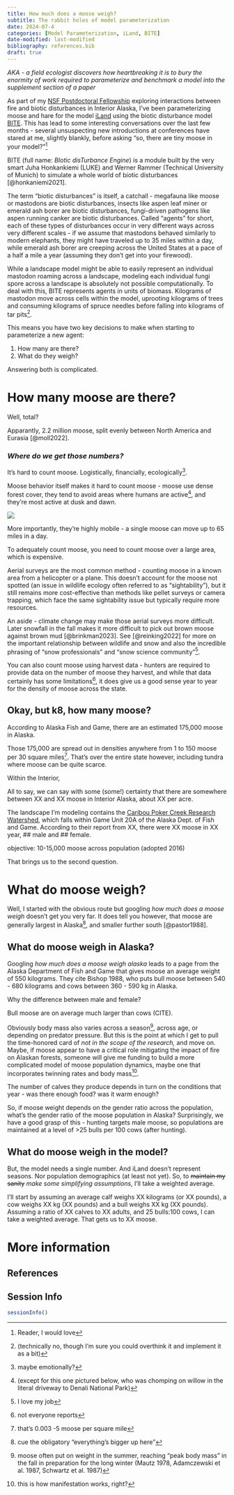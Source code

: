 ```yaml
---
title: How much does a moose weigh?
subtitle: The rabbit holes of model parameterization
date: 2024-07-4
categories: [Model Parameterization, iLand, BITE]
date-modified: last-modified
bibliography: references.bib
draft: true
---
```


*AKA - a field ecologist discovers how heartbreaking it is to bury the enormity of work required to parameterize and benchmark a model into the supplement section of a paper*

As part of my [NSF Postdoctoral Fellowship](https://www.nsf.gov/awardsearch/showAward?AWD_ID=2219248&HistoricalAwards=false) exploring interactions between fire and biotic disturbances in Interior Alaska, I've been parameterizing moose and hare for the model [iLand](https://iland-model.org/iLand+Hub) using the biotic disturbance model [BITE](https://iland-model.org/bite/#/). This has lead to some interesting conversations over the last few months - several unsuspecting new introductions at conferences have stared at me, slightly blankly, before asking "so, there are tiny moose in your model?"[^1]

[^1]: Reader, I would love

BITE (full name: *BIotic disTurbance Engine*) is a module built by the very smart Juha Honkankiemi (LUKE) and Werner Rammer (Technical University of Munich) to simulate a whole world of biotic disturbances [@honkaniemi2021].

The term "biotic disturbances" is itself, a catchall - megafauna like moose or mastodons are biotic disturbances, insects like aspen leaf miner or emerald ash borer are biotic disturbances, fungi-driven pathogens like aspen running canker are biotic disturbances. Called "agents" for short, each of these types of disturbances occur in very different ways across very different scales - if we assume that mastodons behaved similarly to modern elephants, they might have traveled up to 35 miles within a day, while emerald ash borer are creeping across the United States at a pace of a half a mile a year (assuming they don't get into your firewood).

While a landscape model might be able to easily represent an individual mastodon roaming across a landscape, modeling each individual fungi spore across a landscape is absolutely not possible computationally. To deal with this, BITE represents agents in units of biomass. Kilograms of mastodon move across cells within the model, uprooting kilograms of trees and consuming kilograms of spruce needles before falling into kilograms of tar pits[^2].

[^2]: (technically no, though I'm sure you could overthink it and implement it as a bit)

This means you have two key decisions to make when starting to parameterize a new agent:

1.  How many are there?
2.  What do they weigh?

Answering both is complicated.

# How many moose are there?

Well, total?

Apparantly, 2.2 million moose, split evenly between North America and Eurasia [@moll2022].

### *Where do we get those numbers?*

It's hard to count moose. Logistically, financially, ecologically[^3].

[^3]: maybe emotionally?

Moose behavior itself makes it hard to count moose - moose use dense forest cover, they tend to avoid areas where humans are active[^4], and they're most active at dusk and dawn.

[^4]: (except for this one pictured below, who was chomping on willow in the literal driveway to Denali National Park)

![](images/moose.JPG){.column-margin}

More importantly, they're highly mobile - a single moose can move up to 65 miles in a day.

To adequately count moose, you need to count moose over a large area, which is expensive.

Aerial surveys are the most common method - counting moose in a known area from a helicopter or a plane. This doesn't account for the moose not spotted (an issue in wildlife ecology often referred to as "sightability"), but it still remains more cost-effective than methods like pellet surveys or camera trapping, which face the same sightability issue but typically require more resources.

::: callout-note
An aside - climate change may make those aerial surveys more difficult. Later snowfall in the fall makes it more difficult to pick out brown moose against brown mud [@brinkman2023]. See [@reinking2022] for more on the important relationship between wildlife and snow and also the incredible phrasing of "snow professionals" and "snow science community"[^5].
:::

[^5]: I love my job

You can also count moose using harvest data - hunters are required to provide data on the number of moose they harvest, and while that data certainly has some limitations[^6], it does give us a good sense year to year for the density of moose across the state.

[^6]: not everyone reports

## Okay, but k8, how many moose?

According to Alaska Fish and Game, there are an estimated 175,000 moose in Alaska.

Those 175,000 are spread out in densities anywhere from 1 to 150 moose per 30 square miles[^7]. That's over the entire state however, including tundra where moose can be quite scarce.

[^7]: that's 0.003 -5 moose per square mile

Within the Interior,

All to say, we can say with some (some!) certainty that there are somewhere between XX and XX moose in Interior Alaska, about XX per acre.

The landscape I'm modeling contains the [Caribou Poker Creek Research Watershed](https://www.lter.uaf.edu/research/study-sites-cpcrw), which falls within Game Unit 20A of the Alaska Dept. of Fish and Game. According to their report from XX, there were XX moose in XX year, \## male and \## female.

objective: 10-15,000 moose across population (adopted 2016)

That brings us to the second question.

# What do moose weigh?

Well, I started with the obvious route but googling *how much does a moose weigh* doesn't get you very far. It does tell you however, that moose are generally largest in Alaska[^8], and smaller further south [@pastor1988].

[^8]: cue the obligatory "everything's bigger up here"

## What do moose weigh in Alaska?

Googling *how much does a moose weigh alaska* leads to a page from the Alaska Department of Fish and Game that gives moose an average weight of 550 kilograms. They cite Bishop 1988, who puts bull moose between 540 - 680 kilograms and cows between 360 - 590 kg in Alaska.

Why the difference between male and female?

Bull moose are on average much larger than cows (CITE).

Obviously body mass also varies across a season[^9], across age, or depending on predator pressure. But this is the point at which I get to pull the time-honored card of *not in the scope of the research,* and move on. Maybe, if moose appear to have a critical role mitigating the impact of fire on Alaskan forests, someone will give me funding to build a more complicated model of moose population dynamics, maybe one that incorporates twinning rates and body mass[^10].

[^9]: moose often put on weight in the summer, reaching "peak body mass" in the fall in preparation for the long winter (Mautz 1978, Adamczewski et al. 1987, Schwartz et al. 1987)

[^10]: this is how manifestation works, right?

The number of calves they produce depends in turn on the conditions that year - was there enough food? was it warm enough?

So, if moose weight depends on the gender ratio across the population, what's the gender ratio of the moose population in Alaska? Surprisingly, we have a good grasp of this - hunting targets male moose, so populations are maintained at a level of \>25 bulls per 100 cows (after hunting).

## What do moose weigh in the model?

But, the model needs a single number. And iLand doesn't represent seasons. Nor population demographics (at least not yet). So, to ~~maintain my sanity~~ *make some simplifying assumptions*, I'll take a weighted average.

I'll start by assuming an average calf weighs XX kilograms (or XX pounds), a cow weighs XX kg (XX pounds) and a bull weighs XX kg (XX pounds). Assuming a ratio of XX calves to XX adults, and 25 bulls:100 cows, I can take a weighted average. That gets us to XX moose.

# More information

## References

## Session Info

```r
sessionInfo()
```